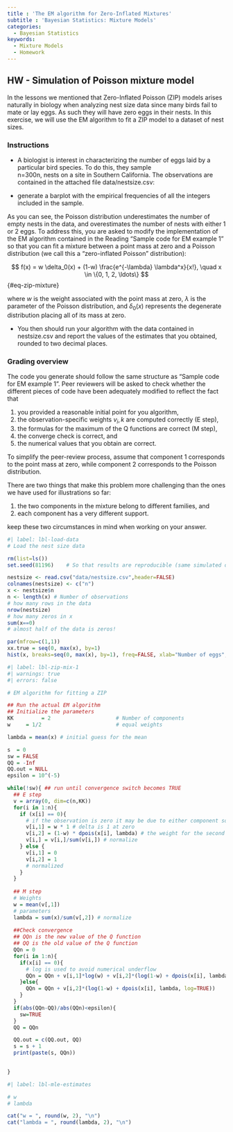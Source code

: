 ```yaml
---
title : 'The EM algorithm for Zero-Inflated Mixtures'
subtitle : 'Bayesian Statistics: Mixture Models'
categories:
  - Bayesian Statistics
keywords:
  - Mixture Models
  - Homework
---
```


## HW - Simulation of Poisson mixture model

In the lessons we mentioned that Zero-Inflated Poisson (ZIP) models arises naturally in biology when analyzing nest size data since many birds fail to mate or lay eggs. As such they will have zero eggs in their nests.  In this exercise, we will use the EM algorithm to fit a ZIP model to a dataset of nest sizes.

::: {.callout-note}
### Instructions

- A biologist is interest in characterizing the number of eggs laid by a particular bird species.  To do this, they sample  
n=300n, nests on a site in Southern California.  The observations are contained in the attached file data/nestsize.csv:

- generate a barplot with the empirical frequencies of all the integers included in the sample.

As you can see, the Poisson distribution underestimates the number of empty nests in the data, and overestimates the number of nests with either 1 or 2 eggs.  To address this, you are asked to modify the implementation of the EM algorithm contained in the Reading "Sample code for EM example 1" so that you can fit a mixture between a point mass at zero and a Poisson distribution (we call this a "zero-inflated Poisson" distribution):

$$
f(x) = w \delta_0(x) + (1-w) \frac{e^{-\lambda} \lambda^x}{x!}, \quad x \in \{0, 1, 2, \ldots\}
$$ {#eq-zip-mixture}

where $w$ is the weight associated with the point mass at zero, $\lambda$ is the parameter of the Poisson distribution, and $\delta_0(x)$ represents the degenerate distribution placing all of its mass at zero.  

- You then should run your algorithm with the data contained in nestsize.csv and report the values of the estimates that you obtained, rounded to two decimal places.
​

:::

::: {.callout-note}
### Grading overview

The code you generate should follow the same structure as "Sample code for EM example 1".  Peer reviewers will be asked to check whether the different pieces of code have been adequately modified to reflect the fact that 

1. you provided a reasonable initial point for you algorithm,
2. the observation-specific weights $v_i,k$ are computed correctly (E step),
3. the formulas for the maximum of the Q functions are correct (M step),
4. the converge check is correct, and
5. the numerical values that you obtain are correct.  

To simplify the peer-review process, assume that component 1 corresponds to the point mass at zero, while component 2 corresponds to the Poisson distribution.

There are two things that make this problem more challenging than the ones we have used for illustrations so far:  

1. the two components in the mixture belong to different families, and 
2. each component has a very different support.  

keep these two circumstances in mind when working on your answer.

:::


```r
#| label: lbl-load-data
# Load the nest size data

rm(list=ls())
set.seed(81196)    # So that results are reproducible (same simulated data every time)

nestsize <- read.csv("data/nestsize.csv",header=FALSE)
colnames(nestsize) <- c("n")
x <- nestsize$n
n <- length(x) # Number of observations
# how many rows in the data
nrow(nestsize)
# how many zeros in x
sum(x==0)
# almost half of the data is zeros!

par(mfrow=c(1,1))
xx.true = seq(0, max(x), by=1)
hist(x, breaks=seq(0, max(x), by=1), freq=FALSE, xlab="Number of eggs", ylab="Density", main="Empirical distribution of nest sizes")
```


```r
#| label: lbl-zip-mix-1
#| warnings: true
#| errors: false

# EM algorithm for fitting a ZIP

## Run the actual EM algorithm
## Initialize the parameters
KK         = 2                     # Number of components
w     = 1/2                        # equal weights                     #Initial standard deviation

lambda = mean(x) # initial guess for the mean

s  = 0
sw = FALSE
QQ = -Inf
QQ.out = NULL
epsilon = 10^(-5)

while(!sw){ ## run until convergence switch becomes TRUE
  ## E step
  v = array(0, dim=c(n,KK))
  for(i in 1:n){
    if (x[i] == 0){
      # if the observation is zero it may be due to either component so we assign each a value based on the weights * pdf
      v[i,1] = w * 1 # delta is 1 at zero
      v[i,2] = (1-w) * dpois(x[i], lambda) # the weight for the second component
      v[i,] = v[i,]/sum(v[i,]) # normalize 
    } else {
      v[i,1] = 0
      v[i,2] = 1
      # normalized
    }
  }
  
  ## M step
  # Weights
  w = mean(v[,1]) 
  # parameters
  lambda = sum(x)/sum(v[,2]) # normalize
  
  ##Check convergence
  ## QQn is the new value of the Q function
  ## QQ is the old value of the Q function
  QQn = 0
  for(i in 1:n){
    if(x[i] == 0){
      # log is used to avoid numerical underflow
      QQn = QQn + v[i,1]*log(w) + v[i,2]*(log(1-w) + dpois(x[i], lambda, log=TRUE))
    }else{
      QQn = QQn + v[i,2]*(log(1-w) + dpois(x[i], lambda, log=TRUE))
    }
  }
  if(abs(QQn-QQ)/abs(QQn)<epsilon){
    sw=TRUE
  }
  QQ = QQn

  QQ.out = c(QQ.out, QQ)
  s = s + 1
  print(paste(s, QQn))
  

}
```


```r
#| label: lbl-mle-estimates

# w
# lambda

cat("w = ", round(w, 2), "\n")
cat("lambda = ", round(lambda, 2), "\n")
```